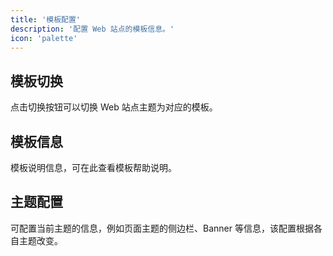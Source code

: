 ```yaml
---
title: '模板配置'
description: '配置 Web 站点的模板信息。'
icon: 'palette'
---
```


## 模板切换

点击切换按钮可以切换 Web 站点主题为对应的模板。

## 模板信息

模板说明信息，可在此查看模板帮助说明。

## 主题配置

可配置当前主题的信息，例如页面主题的侧边栏、Banner 等信息，该配置根据各自主题改变。